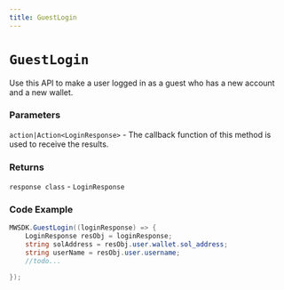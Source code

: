 ```yaml
---
title: GuestLogin
---
```


# `GuestLogin`

Use this API to make a user logged in as a guest who has a new account and a new wallet.
### Parameters
`action|Action<LoginResponse>` - The callback function of this method is used to receive the results.

### Returns
`response class` - `LoginResponse`

### Code Example
```csharp
MWSDK.GuestLogin((loginResponse) => {
    LoginResponse resObj = loginResponse;
    string solAddress = resObj.user.wallet.sol_address;
    string userName = resObj.user.username;
    //todo...

});
```

